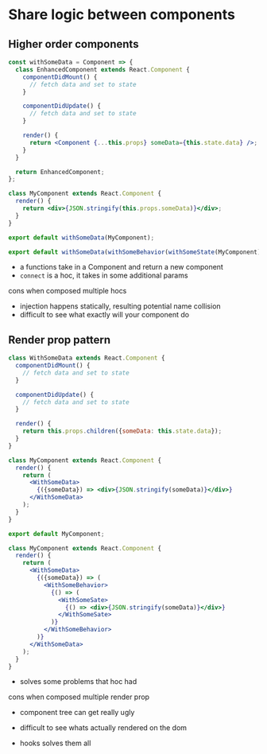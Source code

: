 # Share logic between components

## Higher order components

```jsx
const withSomeData = Component => {
  class EnhancedComponent extends React.Component {
    componentDidMount() {
      // fetch data and set to state
    }

    componentDidUpdate() {
      // fetch data and set to state
    }

    render() {
      return <Component {...this.props} someData={this.state.data} />;
    }
  }

  return EnhancedComponent;
};

class MyComponent extends React.Component {
  render() {
    return <div>{JSON.stringify(this.props.someData)}</div>;
  }
}

export default withSomeData(MyComponent);
```

```jsx
export default withSomeData(withSomeBehavior(withSomeState(MyComponent)));
```

<Notes>

- a functions take in a Component and return a new component
- `connect` is a hoc, it takes in some additional params

cons when composed multiple hocs

- injection happens statically, resulting potential name collision
- difficult to see what exactly will your component do

</Notes>

## Render prop pattern

```jsx
class WithSomeData extends React.Component {
  componentDidMount() {
    // fetch data and set to state
  }

  componentDidUpdate() {
    // fetch data and set to state
  }

  render() {
    return this.props.children({someData: this.state.data});
  }
}

class MyComponent extends React.Component {
  render() {
    return (
      <WithSomeData>
        {({someData}) => <div>{JSON.stringify(someData)}</div>}
      </WithSomeData>
    );
  }
}

export default MyComponent;
```

```jsx
class MyComponent extends React.Component {
  render() {
    return (
      <WithSomeData>
        {({someData}) => (
          <WithSomeBehavior>
            {() => (
              <WithSomeSate>
                {() => <div>{JSON.stringify(someData)}</div>}
              </WithSomeSate>
            )}
          </WithSomeBehavior>
        )}
      </WithSomeData>
    );
  }
}
```

<Notes>

- solves some problems that hoc had

cons when composed multiple render prop

- component tree can get really ugly
- difficult to see whats actually rendered on the dom

- hooks solves them all

</Notes>
